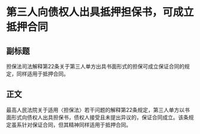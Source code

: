 # 第三人向债权人出具抵押担保书，可成立抵押合同
## 副标题
担保法司法解释第22条关于第三人单方出具书面形式的担保可成立保证合同的规定，同样适用于抵押合同。
## 正文
最高人民法院关于适用〈担保法〉若干问题的解释第22条规定，第三人单方以书面形式向债权人出具担保书，债权人接受且未提出异议的，保证合同成立。该条规定虽系针对保证合同，但其精神同样适用于抵押合同。